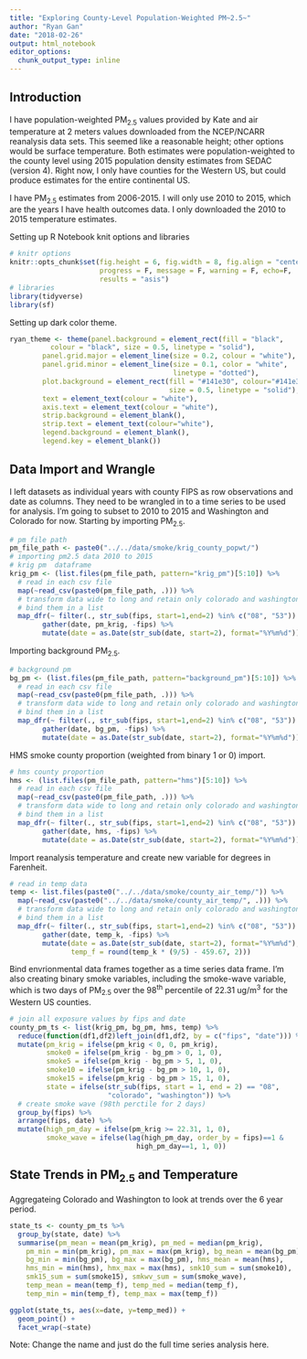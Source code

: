```yaml
---
title: "Exploring County-Level Population-Weighted PM~2.5~"
author: "Ryan Gan"
date: "2018-02-26"
output: html_notebook
editor_options: 
  chunk_output_type: inline
---
```


## Introduction
I have population-weighted PM~2.5~ values provided by Kate and air temperature at 2 meters values downloaded from the NCEP/NCARR reanalysis data sets. This seemed like a reasonable height; other options would be surface temperature. Both estimates were population-weighted to the county level using 2015 population density estimates from SEDAC (version 4). Right now, I only have counties for the Western US, but could produce estimates for the entire continental US.

I have PM~2.5~ estimates from 2006-2015. I will only use 2010 to 2015, which are the years I have health outcomes data. I only downloaded the 2010 to 2015 temperature estimates.

Setting up R Notebook knit options and libraries
```r
# knitr options
knitr::opts_chunk$set(fig.height = 6, fig.width = 8, fig.align = "center",
                      progress = F, message = F, warning = F, echo=F,
                      results = "asis")
# libraries
library(tidyverse)
library(sf)
```

Setting up dark color theme.
```r
ryan_theme <- theme(panel.background = element_rect(fill = "black", 
          colour = "black", size = 0.5, linetype = "solid"),
        panel.grid.major = element_line(size = 0.2, colour = "white"),
        panel.grid.minor = element_line(size = 0.1, color = "white", 
                                        linetype = "dotted"),
        plot.background = element_rect(fill = "#141e30", colour="#141e30",
                                       size = 0.5, linetype = "solid"),
        text = element_text(colour = "white"),
        axis.text = element_text(colour = "white"),
        strip.background = element_blank(),
        strip.text = element_text(colour="white"),
        legend.background = element_blank(),
        legend.key = element_blank())
```

## Data Import and Wrangle
I left datasets as individual years with county FIPS as row observations and date as columns. They need to be wrangled in to a time series to be used for analysis. I'm going to subset to 2010 to 2015 and Washington and Colorado for now. Starting by importing PM~2.5~. 

```r
# pm file path
pm_file_path <- paste0("../../data/smoke/krig_county_popwt/")
# importing pm2.5 data 2010 to 2015
# krig pm  dataframe
krig_pm <- (list.files(pm_file_path, pattern="krig_pm")[5:10]) %>%  
  # read in each csv file
  map(~read_csv(paste0(pm_file_path, .))) %>% 
  # transform data wide to long and retain only colorado and washington fips
  # bind them in a list
  map_dfr(~ filter(., str_sub(fips, start=1,end=2) %in% c("08", "53")) %>% 
        gather(date, pm_krig, -fips) %>% 
        mutate(date = as.Date(str_sub(date, start=2), format="%Y%m%d"))) 
```

Importing background PM~2.5~.
```r
# background pm
bg_pm <- (list.files(pm_file_path, pattern="background_pm")[5:10]) %>% 
  # read in each csv file
  map(~read_csv(paste0(pm_file_path, .))) %>% 
  # transform data wide to long and retain only colorado and washington fips
  # bind them in a list
  map_dfr(~ filter(., str_sub(fips, start=1,end=2) %in% c("08", "53")) %>% 
        gather(date, bg_pm, -fips) %>% 
        mutate(date = as.Date(str_sub(date, start=2), format="%Y%m%d"))) 
```

HMS smoke county proportion (weighted from binary 1 or 0) import.
```r
# hms county proportion
hms <- (list.files(pm_file_path, pattern="hms")[5:10]) %>% 
  # read in each csv file
  map(~read_csv(paste0(pm_file_path, .))) %>% 
  # transform data wide to long and retain only colorado and washington fips
  # bind them in a list
  map_dfr(~ filter(., str_sub(fips, start=1,end=2) %in% c("08", "53")) %>% 
        gather(date, hms, -fips) %>% 
        mutate(date = as.Date(str_sub(date, start=2), format="%Y%m%d")))
```

Import reanalysis temperature and create new variable for degrees in Farenheit.

```r
# read in temp data
temp <- list.files(paste0("../../data/smoke/county_air_temp/")) %>% 
  map(~read_csv(paste0("../../data/smoke/county_air_temp/", .))) %>% 
  # transform data wide to long and retain only colorado and washington fips
  # bind them in a list
  map_dfr(~ filter(., str_sub(fips, start=1,end=2) %in% c("08", "53")) %>% 
        gather(date, temp_k, -fips) %>% 
        mutate(date = as.Date(str_sub(date, start=2), format="%Y%m%d"),
               temp_f = round(temp_k * (9/5) - 459.67, 2)))
```

Bind envrionmental data frames together as a time series data frame. I'm also creating binary smoke variables, including the smoke-wave variable, which is two days of PM~2.5~ over the 98^th^ percentile of 22.31 ug/m^3^ for the Western US counties.
```r
# join all exposure values by fips and date
county_pm_ts <- list(krig_pm, bg_pm, hms, temp) %>% 
  reduce(function(df1,df2)left_join(df1,df2, by = c("fips", "date"))) %>% 
  mutate(pm_krig = ifelse(pm_krig < 0, 0, pm_krig),
         smoke0 = ifelse(pm_krig - bg_pm > 0, 1, 0),
         smoke5 = ifelse(pm_krig - bg_pm > 5, 1, 0), 
         smoke10 = ifelse(pm_krig - bg_pm > 10, 1, 0),
         smoke15 = ifelse(pm_krig - bg_pm > 15, 1, 0),
         state = ifelse(str_sub(fips, start = 1, end = 2) == "08",
                        "colorado", "washington")) %>% 
  # create smoke wave (98th perctile for 2 days)
  group_by(fips) %>% 
  arrange(fips, date) %>% 
  mutate(high_pm_day = ifelse(pm_krig >= 22.31, 1, 0),
         smoke_wave = ifelse(lag(high_pm_day, order_by = fips)==1 &
                               high_pm_day==1, 1, 0))
```

## State Trends in PM~2.5~ and Temperature
Aggregateing Colorado and Washington to look at trends over the 6 year period.

```r
state_ts <- county_pm_ts %>% 
  group_by(state, date) %>% 
  summarise(pm_mean = mean(pm_krig), pm_med = median(pm_krig), 
    pm_min = min(pm_krig), pm_max = max(pm_krig), bg_mean = mean(bg_pm), 
    bg_min = min(bg_pm), bg_max = max(bg_pm), hms_mean = mean(hms), 
    hms_min = min(hms), hmx_max = max(hms), smk10_sum = sum(smoke10), 
    smk15_sum = sum(smoke15), smkwv_sum = sum(smoke_wave), 
    temp_mean = mean(temp_f), temp_med = median(temp_f), 
    temp_min = min(temp_f), temp_max = max(temp_f))
```


```r
ggplot(state_ts, aes(x=date, y=temp_med)) +
  geom_point() +
  facet_wrap(~state)
```

Note: Change the name and just do the full time series analysis here.
